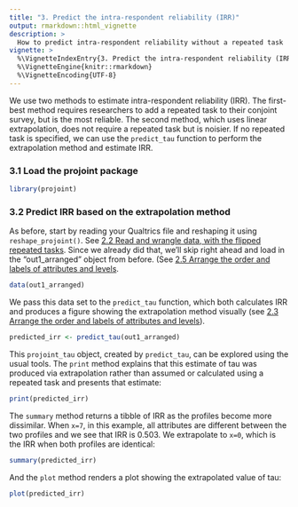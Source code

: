 ```yaml
---
title: "3. Predict the intra-respondent reliability (IRR)"
output: rmarkdown::html_vignette
description: >
  How to predict intra-respondent reliability without a repeated task
vignette: >
  %\VignetteIndexEntry{3. Predict the intra-respondent reliability (IRR)}
  %\VignetteEngine{knitr::rmarkdown}
  %\VignetteEncoding{UTF-8}
---
```


We use two methods to estimate intra-respondent reliability (IRR). The first-best method requires researchers to add a repeated task to their conjoint survey, but is the most reliable. The second method, which uses linear extrapolation, does not require a repeated task but is noisier. If no repeated task is specified, we can use the `predict_tau` function to perform the extrapolation method and estimate IRR.

### 3.1 Load the projoint package

```r
library(projoint)
```

### 3.2 Predict IRR based on the extrapolation method

As before, start by reading your Qualtrics file and reshaping it using `reshape_projoint()`. See [2.2 Read and wrangle data, with the flipped repeated tasks](https://yhoriuchi.github.io/projoint/articles/02-wrangle.html#read-and-wrangle-data). Since we already did that, we'll skip right ahead and load in the "out1_arranged" object from before. (See [2.5 Arrange the order and labels of attributes and levels](https://yhoriuchi.github.io/projoint/articles/02-wrangle.html#arrange-the-order-and-labels-of-attributes-and-levels). 

```r
data(out1_arranged)
```

We pass this data set to the `predict_tau` function, which both calculates IRR and produces a figure showing the extrapolation method visually (see [2.3 Arrange the order and labels of attributes and levels](https://yhoriuchi.github.io/projoint/articles/02-wrangle.html#arrange-the-order-and-labels-of-attributes-and-levels})).

```r
predicted_irr <- predict_tau(out1_arranged)
```

This `projoint_tau` object, created by `predict_tau`, can be explored using the usual tools. The `print` method explains that this estimate of tau was produced via extrapolation rather than assumed or calculated using a repeated task and presents that estimate:

```r
print(predicted_irr)
```

The `summary` method returns a tibble of IRR as the profiles become more dissimilar. When `x=7`, in this example, all attributes are different between the two profiles and we see that IRR is 0.503. We extrapolate to `x=0`, which is the IRR when both profiles are identical:

```r
summary(predicted_irr)
```

And the `plot` method renders a plot showing the extrapolated value of tau:

```r
plot(predicted_irr)
```